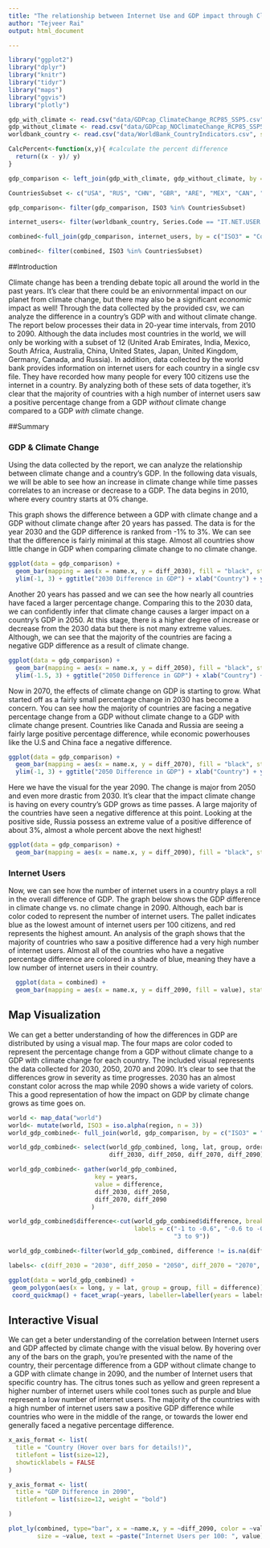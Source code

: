 ```yaml
---
title: "The relationship between Internet Use and GDP impact through Climate Change"
author: "Tejveer Rai"
output: html_document

---
```


```r
library("ggplot2")
library("dplyr")
library("knitr")
library("tidyr")
library("maps")
library("ggvis")
library("plotly")

gdp_with_climate <- read.csv("data/GDPcap_ClimateChange_RCP85_SSP5.csv", stringsAsFactors = FALSE)
gdp_without_climate <- read.csv("data/GDPcap_NOClimateChange_RCP85_SSP5.csv", stringsAsFactors = FALSE)
worldbank_country <- read.csv("data/WorldBank_CountryIndicators.csv", stringsAsFactors = FALSE)

CalcPercent<-function(x,y){ #calculate the percent difference
  return((x - y)/ y)
}

gdp_comparison <- left_join(gdp_with_climate, gdp_without_climate, by = c("ISO3" = "ISO3")) %>% select(ISO3, name.x, X2010.x, X2010.y, X2030.x, X2030.y, X2050.x, X2050.y, X2070.x, X2070.y, X2090.x, X2090.y) %>% mutate(diff_2010 = CalcPercent(X2010.x, X2010.y), diff_2030 = CalcPercent(X2030.x, X2030.y), diff_2050 = CalcPercent(X2050.x, X2050.y), diff_2070 = CalcPercent(X2070.x, X2070.y), diff_2090 = CalcPercent(X2090.x, X2090.y)) %>% select(ISO3,name.x, diff_2010, diff_2030, diff_2050, diff_2070, diff_2090) 

CountriesSubset <- c("USA", "RUS", "CHN", "GBR", "ARE", "MEX", "CAN", "ZAF", "AUS", "JPN", "IND", "DEU")

gdp_comparison<- filter(gdp_comparison, ISO3 %in% CountriesSubset)

internet_users<- filter(worldbank_country, Series.Code == "IT.NET.USER.P2") 

combined<-full_join(gdp_comparison, internet_users, by = c("ISO3" = "Country.Code"))

combined<- filter(combined, ISO3 %in% CountriesSubset)

```
##Introduction

Climate change has been a trending debate topic all around the world in the past years. It's clear that there could be an enivornmental impact on our planet from climate change, but there may also be a significant _economic_ impact as well! Through the data collected by the provided csv, we can analyze the difference in a country's GDP with and without climate change. The report below processes their data in 20-year time intervals, from 2010 to 2090. Although the data includes most countries in the world, we will only be working with a subset of 12 (United Arab Emirates, India, Mexico, South Africa, Australia, China, United States, Japan, United Kingdom, Germany, Canada, and Russia). In addition, data collected by the world bank provides information on internet users for each country in a single csv file. They have recorded how many people for every 100 citizens use the internet in a country. By analyzing both of these sets of data together, it's clear that the majority of countries with a high number of internet users saw a positive percentage change from a GDP _without_ climate change compared to a GDP _with_ climate change. 

##Summary

### GDP & Climate Change

Using the data collected by the report, we can analyze the relationship between climate change and a country's GDP. In the following data visuals, we will be able to see how an increase in climate change while time passes correlates to an increase or decrease to a GDP. The data begins in 2010, where every country starts at 0% change. 

This graph shows the difference between a GDP with climate change and a GDP without climate change after 20 years has passed. The data is for the year 2030 and the GDP difference is ranked from -1% to 3%. We can see that the difference is fairly minimal at this stage. Almost all countries show little change in GDP when comparing climate change to no climate change. 

```r

ggplot(data = gdp_comparison) + 
  geom_bar(mapping = aes(x = name.x, y = diff_2030), fill = "black", stat="identity") +
  ylim(-1, 3) + ggtitle("2030 Difference in GDP") + xlab("Country") + ylab("% Change") + theme(axis.text.x = element_text(angle=30, hjust=1), axis.text = element_text(size=20), axis.title = element_text(size=25, face="bold"), plot.title = element_text(size=25, face="bold"))

```

Another 20 years has passed and we can see the how nearly all countries have faced a larger percentage change. Comparing this to the 2030 data, we can confidently infer that climate change causes a larger impact on a country's GDP in 2050. At this stage, there is a higher degree of increase or decrease from the 2030 data but there is not many extreme values. Although, we can see that the majority of the countries are facing a negative GDP difference as a result of climate change.

```r
ggplot(data = gdp_comparison) + 
  geom_bar(mapping = aes(x = name.x, y = diff_2050), fill = "black", stat="identity") +
  ylim(-1.5, 3) + ggtitle("2050 Difference in GDP") + xlab("Country") + ylab("% Change") + theme(axis.text.x = element_text(angle=30, hjust=1), axis.text = element_text(size=20), axis.title = element_text(size=25, face="bold"), plot.title = element_text(size=25, face="bold"))
```

Now in 2070, the effects of climate change on GDP is starting to grow. What started off as a fairly small percentage change in 2030 has become a concern. You can see how the majority of countries are facing a negative percentage change from a GDP without climate change to a GDP with climate change present. Countries like Canada and Russia are seeing a fairly large positive percentage difference, while economic powerhouses like the U.S and China face a negative difference. 

```r
ggplot(data = gdp_comparison) + 
  geom_bar(mapping = aes(x = name.x, y = diff_2070), fill = "black", stat="identity") +
  ylim(-1, 3) + ggtitle("2050 Difference in GDP") + xlab("Country") + ylab("% Change") + theme(axis.text.x = element_text(angle=30, hjust=1), axis.text = element_text(size=20), axis.title = element_text(size=25, face="bold"), plot.title = element_text(size=25, face="bold"))
```

Here we have the visual for the year 2090. The change is major from 2050 and even more drastic from 2030. It's clear that the impact climate change is having on every country's GDP grows as time passes. A large majority of the countries have seen a negative difference at this point. Looking at the positive side, Russia possess an extreme value of a positive difference of about 3%, almost a whole percent above the next highest! 

```r
ggplot(data = gdp_comparison) + 
  geom_bar(mapping = aes(x = name.x, y = diff_2090), fill = "black", stat="identity") + ggtitle("2090 Difference in GDP") + xlab("Country") + ylab("% Change") + theme(axis.text.x = element_text(angle=30, hjust=1), axis.text = element_text(size=20), axis.title = element_text(size=25, face="bold"), plot.title = element_text(size=25, face="bold"))
```

### Internet Users

Now, we can see how the number of internet users in a country plays a roll in the overall difference of GDP. The graph below shows the GDP difference in climate change vs. no climate change in 2090. Although, each bar is color coded to represent the number of internet users. The pallet indicates blue as the lowest amount of internet users per 100 citizens, and red represents the highest amount. An analysis of the graph shows that the majority of countries who saw a positive difference had a very high number of internet users. Almost all of the countries who have a negative percentage difference are colored in a shade of blue, meaning they have a low number of internet users in their country.

```r

  ggplot(data = combined) + 
  geom_bar(mapping = aes(x = name.x, y = diff_2090, fill = value), stat="identity")+ scale_fill_gradient(limits=c(0, 100), low="blue", high="red") + ggtitle("2090 Difference in GDP vs. Number of Internet Users") + xlab("Country") + ylab("% Change") + labs(fill="Number of Internet Users per 100: ") + theme(axis.text.x = element_text(angle=45, hjust=1), axis.text = element_text(size=25), axis.title = element_text(size=30), plot.title = element_text(size=30),legend.position = "bottom", legend.text=element_text(size=25), legend.title = element_text(size=30), legend.key.height = unit(4, 'lines'), legend.key.width = unit(5, 'lines'))

```

## Map Visualization

We can get a better understanding of how the differences in GDP are distributed by using a visual map. The four maps are color coded to represent the percentage change from a GDP without climate change to a GDP with climate change for each country. The included visual represents the data collected for 2030, 2050, 2070 and 2090. It's clear to see that the differences grow in severity as time progresses. 2030 has an almost constant color across the map while 2090 shows a wide variety of colors. This a good representation of how the impact on GDP by climate change grows as time goes on. 

```r
world <- map_data("world")
world<- mutate(world, ISO3 = iso.alpha(region, n = 3))
world_gdp_combined<- full_join(world, gdp_comparison, by = c("ISO3" = "ISO3"))

world_gdp_combined<- select(world_gdp_combined, long, lat, group, order, region, ISO3, 
                            diff_2030, diff_2050, diff_2070, diff_2090)

world_gdp_combined<- gather(world_gdp_combined, 
                        key = years, 
                        value = difference, 
                        diff_2030, diff_2050, 
                        diff_2070, diff_2090
                       )

world_gdp_combined$difference<-cut(world_gdp_combined$difference, breaks=c(-1, -.6, -.2, .2, .6, 1, 3, 9), 
                                   labels = c("-1 to -0.6", "-0.6 to -0.2", "-0.2 to 0.2", "0.2 to 0.6","0.6 to 1", "1 to 3", 
                                              "3 to 9"))

world_gdp_combined<-filter(world_gdp_combined, difference != is.na(difference))

labels<- c(diff_2030 = "2030", diff_2050 = "2050", diff_2070 = "2070", diff_2090 = "2090")

ggplot(data = world_gdp_combined) +
 geom_polygon(aes(x = long, y = lat, group = group, fill = difference)) +
 coord_quickmap() + facet_wrap(~years, labeller=labeller(years = labels)) + labs(fill="Difference in GDP (%) from presence of climate change: ") + theme(plot.title = element_text(size=30, face = "bold"), axis.text = element_text(size=20), axis.title = element_text(size=30, face = "bold"), legend.text=element_text(size=25), legend.title = element_text(size=30, face = "bold"), legend.key.height = unit(4, 'lines'), legend.position = "bottom", strip.text.x = element_text(size = 25)) + scale_fill_brewer(type = 'qual', palette = 3) + xlab("Longitude") + ylab("Latitude") + ggtitle("GDP Difference Global Visual")


```


## Interactive Visual

We can get a beter understanding of the correlation between Internet users and GDP affected by climate change with the visual below. By hovering over any of the bars on the graph, you're presented with the name of the country, their percentage difference from a GDP without climate change to a GDP with climate change in 2090, and the number of Internet users that specific country has. The citrus tones such as yellow and green represent a higher number of internet users while cool tones such as purple and blue represent a low number of internet users. The majority of the countries with a high number of internet users saw a positive GDP difference while countries who were in the middle of the range, or towards the lower end generally faced a negative percentage difference.

```r
x_axis_format <- list(
  title = "Country (Hover over bars for details!)",
  titlefont = list(size=12),
  showticklabels = FALSE
)

y_axis_format <- list(
  title = "GDP Difference in 2090",
  titlefont = list(size=12, weight = "bold")

)

plot_ly(combined, type="bar", x = ~name.x, y = ~diff_2090, color = ~value,
        size = ~value, text = ~paste("Internet Users per 100: ", value)) %>% layout(title = "Internet Users compared to GDP affected by Climate Change in 2090", xaxis = x_axis_format, yaxis = y_axis_format)

```

